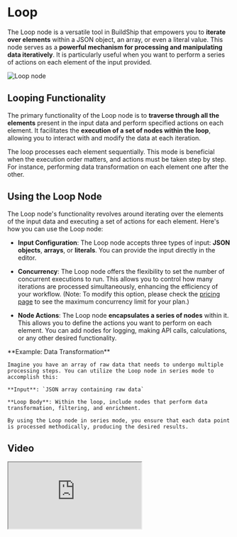 # Loop


The Loop node is a versatile tool in BuildShip that empowers you to **iterate over elements** within a JSON object, an array, or even a literal value. This node serves as a **powerful mechanism for processing and manipulating data iteratively**. It is particularly useful when you want to perform a series of actions on each element of the input provided.

<Image src={loop1} alt="Loop node" width={1200} />

## Looping Functionality

The primary functionality of the Loop node is to **traverse through all the elements** present in the input data and perform specified actions on each element. It facilitates the **execution of a set of nodes within the loop**, allowing you to interact with and modify the data at each iteration.

The loop processes each element sequentially. This mode is beneficial when the execution order matters, and actions must be taken step by step. For instance, performing data transformation on each element one after the other.

## Using the Loop Node
The Loop node's functionality revolves around iterating over the elements of the input data and executing a set of actions for each element. Here's how you can use the Loop node:

- **Input Configuration**: The Loop node accepts three types of input: **JSON objects**, **arrays**, or **literals**. You can provide the input directly in the editor.

- **Concurrency**: The Loop node offers the flexibility to set the number of concurrent executions to run. This allows you to control how many iterations are processed simultaneously, enhancing the efficiency of your workflow. (Note: To modify this option, please check the [pricing page](https://buildship.com/pricing) to see the maximum concurrency limit for your plan.)

- **Node Actions**: The Loop node **encapsulates a series of nodes** within it. This allows you to define the actions you want to perform on each element. You can add nodes for logging, making API calls, calculations, or any other desired functionality.

<Callout emoji="💡">
**Example: Data Transformation**

    Imagine you have an array of raw data that needs to undergo multiple processing steps. You can utilize the Loop node in series mode to accomplish this:

    **Input**: `JSON array containing raw data`

    **Loop Body**: Within the loop, include nodes that perform data transformation, filtering, and enrichment.
    
    By using the Loop node in series mode, you ensure that each data point is processed methodically, producing the desired results.

</Callout>

## Video

<iframe
    className="aspect-video w-full"
    src="https://www.youtube.com/embed/cKNcVRfPI30?si=seDNV8fX7-2YTaPu"
    allow="accelerometer; autoplay; clipboard-write; encrypted-media; gyroscope; picture-in-picture;
    allowfullscreen>
    width="80%"
/>
